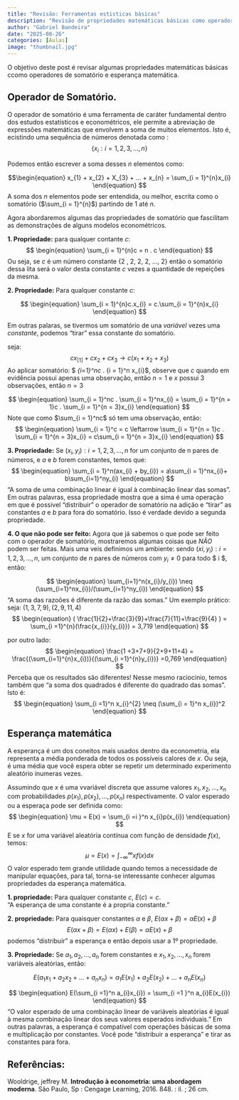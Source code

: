 ```yaml
---
title: "Revisão: Ferramentas estisticas básicas"
description: "Revisão de propriedades matemáticas básicas como operadores de somatório e esperança matemática"
author: "Gabriel Bandeira"
date: "2025-08-26"
categories: [Aulas]
image: "thumbnail.jpg"
---
```



O objetivo deste post é revisar algumas propriedades matemáticas básicas ccomo operadores de somatório e esperança matemática.

## Operador de Somatório.

O operador de somatório é uma ferramenta de caráter fundamental dentro dos estudos estatísticos e econométricos, ele permite a abreviação de expressões matemáticas que envolvem a soma de muitos elementos. Isto é, ecistindo uma sequência de números denotada como :
$$\begin{equation}
 \left\{ x_{i}: i = 1, 2, 3, ... , n \right\}
\end{equation} $$

Podemos então escrever a soma desses $n$ elementos como:

$$\begin{equation}
 x_{1} +  x_{2} + X_{3} + ... + x_{n} = \sum_{i = 1}^{n}x_{i}
 \end{equation}
$$
A soma dos $n$ elementos pode ser entendida, ou melhor, escrita como o somatório  ($\sum_{i = 1}^{n}$) partindo de $1$ até $n$. 

Agora abordaremos algumas das propriedades de somatório que fascilitam as demonstrações de alguns modelos econométricos.

**1. Propriedade:** para qualquer contante $c$:
$$ 
\begin{equation}
 \sum_{i = 1}^{n}c = n . c
\end{equation}
$$
Ou seja, se $c$ é um número constante {2 , 2, 2, 2, ..., 2} então o somatório dessa lita será o valor desta constante $c$ vezes a quantidade de repeições da mesma. 

**2. Propriedade:** Para qualquer constante $c$:
 
$$ 
\begin{equation}
 \sum_{i = 1}^{n}c.x_{i} = c.\sum_{i = 1}^{n}x_{i} 
\end{equation}
$$

 Em outras palaras, se tivermos um somatório de una $variável$ vezes uma $constante$, podemos "tirar" essa constante do somatório.

 seja: 
$$
\begin{equation}
cx_[1] + cx_{2} + cx_{3} \rightarrow c(x_{1} + x_{2} + x_{3})
\end{equation}
$$
 Ao aplicar somatório: $ \sum_{i=1}^nc . \sum_{i = 1}^n x_{i}$, observe que $c$ quando em evidência possui apenas uma observação, então $n = 1$ e $x$ possui 3 observações, então $n = 3$

 $$
\begin{equation}
\sum_{i = 1}^nc . \sum_{i = 1}^nx_{i} = \sum_{i = 1}^{n = 1}c . \sum_{i = 1}^{n = 3}x_{i}
\end{equation}
 $$
Note que como $\sum_{i = 1}^nc$ só tem uma observação, então:
 $$
\begin{equation}
\sum_{i = 1}^c = c \leftarrow \sum_{i = 1}^{n = 1}c . \sum_{i = 1}^{n = 3}x_{i} = c\sum_{i = 1}^{n = 3}x_{i}
\end{equation}
 $$

**3. Propriedade:** Se ${(x_{i}, y_{i}): i = 1, 2, 3, ... , n}$ for um conjunto de n pares de números, e $a$ e $b$ forem constantes, temos que:
$$
\begin{equation}
\sum_{i = 1}^n(ax_{i} + by_{i}) = a\sum_{i = 1}^nx_{i}+ b\sum_{i=1}^ny_{i}
\end{equation}
$$
"A soma de uma combinação linear é igual à combinação linear das somas". Em outras palavras, essa propriedade mostra que a sima é uma operação em que é possivel "distribuir" o operador de somatório na adição e "tirar" as constantes $a$ e $b$ para fora do somatório. Isso é verdade devido a segunda propriedade.

**4. O que não pode ser feito:**
Agora que já sabemos o que pode ser feito com o operador de somatório, mostraremos algumas coisas que *NÃO* podem ser feitas.
Mais uma veis definimos um ambiente:
sendo ${(x{i}, y_{i}): i = 1, 2, 3, ... , n}$, um conjunto de $n$ pares de números com $y_{i} \neq 0$ para todo $ i $, então:

$$
\begin{equation}
\sum_{i=1}^n(x_{i}/y_{i}) \neq (\sum_{i=1}^nx_{i})/(\sum_{i=1}^ny_{i})
\end{equation}
$$
"A soma das razoões é diferente da razão das somas."
Um exemplo prático:
seja: ${(1,3,7,9), (2,9,11,4)}$
$$ 
\begin{equation}
( \frac{1}{2}+\frac{3}{9}+\frac{7}{11}+\frac{9}{4} ) = \sum_{i =1}^{n}(\frac{x_{i}}{y_{i}}) = 3,719
\end{equation}
$$

por outro lado:
$$ 
\begin{equation}
\frac{1 +3+7+9}{2+9+11+4} = \frac{(\sum_{i=1}^{n}x_{i})}{(\sum_{i =1}^{n}y_{i})} =0,769
\end{equation}
$$
Perceba que os resultados são diferentes!
Nesse mesmo raciocinio, temos também que "a soma dos quadrados é diferente do quadrado das somas". Isto é:
$$
\begin{equation}
\sum_{i =1}^n x_{i}^{2} \neq (\sum_{i = 1}^n x_{i})^2
\end{equation}
$$

## Esperança matemática

A esperança é um dos coneitos mais usados dentro da econometria, ela representa a média ponderada de todos os possíveis calores de $x$. Ou seja, é uma média que você espera obter se repetir um determinado experimento aleatório inumeras vezes.

Assumindo que $x$ é uma vvariável discreta que assume valores ${x_{1}, x_{2}, ... , x_{n}}$ com probabilidades ${p(x_{1}), p(x_{2}), ... , p(x_{n})}$ respectivamente. O valor esperado ou a esperaça pode ser definida como:
$$
\begin{equation}
 \mu = E(x) = \sum_{i =i }^n x_{i}p(x_{i})
\end{equation}
$$
E se $x$ for uma variável aleatória contínua com função de densidade $f(x)$, temos:
$$
\begin{equation}
 \mu = E(x) = \int_{-\infty }^{\infty} xf(x)dx
\end{equation}
$$
O valor esperado tem grande utilidade quando temos a necessidade de manipular equações, para tal, torna-se interessante conhecer algumas propriedades da esperança matemática.

**1. propriedade:**
Para qualquer constante $c$, $E(c)=c$.\
"A esperança de uma constante é a propria constante."

**2. propriedade:**
Para quaisquer constantes $\alpha$ e $\beta$, $E(\alpha x + \beta) = \alpha E(x)+\beta$
$$
\begin{equation}
E(\alpha x + \beta) = E(\alpha x) + E(\beta) = \alpha E(x) +\beta
\end{equation}
$$
podemos "distribuir" a esperança e então depois usar a 1º propriedade.

**3. Propriedade:** Se ${a_{1}, a_{2}, ... ,  a_{n}}$ forem constantes e ${x_{1}, x_{2}, ... ,  x_{n}}$ forem variáveis aleatórias, então:

$$
\begin{equation}
E(a_{1}x_{1} + a_{2}x_{2}+ ... + a_{n}x_{n}) = a_{1}E(x_{1}) + a_{2}E(x_{2})+ ... + a_{n}E(x_{n})
\end{equation}
$$

$$
\begin{equation}
E(\sum_{i =1}^n a_{i}x_{i}) = \sum_{i  =1 }^n a_{i}E(x_{i})
\end{equation}
$$
"O valor esperado de uma combinação linear de variáveis aleatórias é igual à mesma combinação linear dos seus valores esperados individuais." Em outras palavras, a esperança é compatível com operações básicas de soma e multiplicação por constantes. Você pode "distribuir a esperança" e tirar as constantes para fora.

## Referências:
Wooldrige, jeffrey M. **Introdução à econometria: uma abordagem moderna**. São Paulo, Sp : Cengage Learning, 2016. 848. : il. ; 26 cm.